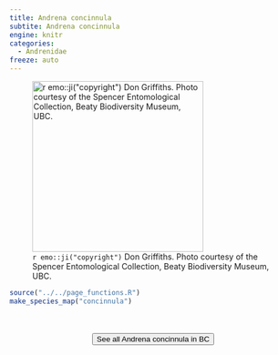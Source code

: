 ```yaml
---
title: Andrena concinnula
subtite: Andrena concinnula
engine: knitr
categories:
  - Andrenidae
freeze: auto
---
```

![`r emo::ji("copyright")` Don Griffiths. Photo courtesy of the Spencer Entomological Collection, Beaty Biodiversity Museum, UBC.](https://www.zoology.ubc.ca/entomology/main/Hymenoptera/Andrenidae/Andrena%20concinnula%20(3lateral).jpg){height=300}





```r
source("../../page_functions.R")
make_species_map("concinnula")
```
<br><br>
<center>


<a href="https://www.zoology.ubc.ca/entomology/main/Hymenoptera/Andrenidae/Andrena%20concinnula.php"><button type="button" class="btn btn-secondary">See all Andrena concinnula in BC <i class="fa-solid fa-arrow-up-right-from-square"></i> </button></a>
</center>
